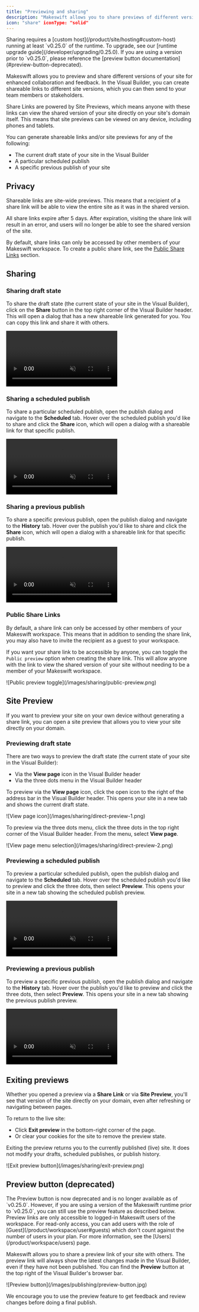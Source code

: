 ```yaml
---
title: "Previewing and sharing"
description: "Makeswift allows you to share previews of different versions of your site for collaboration and feedback."
icon: "share" iconType: "solid"
---
```


<Warning>
  Sharing requires a [custom host](/product/site/hosting#custom-host) running at
  least `v0.25.0` of the runtime. To upgrade, see our [runtime upgrade
  guide](/developer/upgrading/0.25.0). If you are using a version prior to
  `v0.25.0`, please reference the [preview button
  documentation](#preview-button-deprecated).
</Warning>

Makeswift allows you to preview and share different versions of your site for enhanced collaboration and feedback. In the Visual Builder, you can create shareable links to different site versions, which you can then send to your team members or stakeholders.

Share Links are powered by Site Previews, which means anyone with these links can view the shared version of your site directly on your site's domain itself. This means that site previews can be viewed on any device, including phones and tablets.

You can generate shareable links and/or site previews for any of the following:

- The current draft state of your site in the Visual Builder
- A particular scheduled publish
- A specific previous publish of your site

## Privacy

Shareable links are site-wide previews. This means that a recipient of a share link will be able to view the entire site as it was in the shared version.

All share links expire after 5 days. After expiration, visiting the share link will result in an error, and users will no longer be able to see the shared version of the site.

By default, share links can only be accessed by other members of your Makeswift workspace. To create a public share link, see the [Public Share Links](#public-share-links) section.

## Sharing

### Sharing draft state

To share the draft state (the current state of your site in the Visual Builder), click on the **Share** button in the top right corner of the Visual Builder header.
This will open a dialog that has a new shareable link generated for you. You can copy this link and share it with others.

<Frame>
  <video
    autoPlay
    muted
    loop
    playsInline
    controls
    title="Sharing draft state"
    className="w-full aspect-video"
    src="/images/sharing/draft-share.mp4"
  ></video>
</Frame>

### Sharing a scheduled publish

To share a particular scheduled publish, open the publish dialog and navigate to the **Scheduled** tab. Hover over the scheduled publish you'd like to share and click the **Share** icon, which will open a dialog with a shareable link for that specific publish.

<Frame>
  <video
    autoPlay
    muted
    loop
    playsInline
    controls
    title="Sharing a scheduled publish"
    className="w-full aspect-video"
    src="/images/sharing/scheduled-publish-share.mp4"
  ></video>
</Frame>

### Sharing a previous publish

To share a specific previous publish, open the publish dialog and navigate to the **History** tab. Hover over the publish you'd like to share and click the **Share** icon, which will open a dialog with a shareable link for that specific publish.

<Frame>
  <video
    autoPlay
    muted
    loop
    playsInline
    controls
    title="Sharing a past publish"
    className="w-full aspect-video"
    src="/images/sharing/past-publish-share.mp4"
  ></video>
</Frame>

### Public Share Links

By default, a share link can only be accessed by other members of your Makeswift workspace. This means that in addition to sending the share link, you may also have to invite the recipient as a guest to your workspace.

If you want your share link to be accessible by anyone, you can toggle the `Public preview` option when creating the share link. This will allow anyone with the link to view the shared version of your site without needing to be a member of your Makeswift workspace.

<Frame>![Public preview toggle](/images/sharing/public-preview.png)</Frame>

## Site Preview

If you want to preview your site on your own device without generating a share link, you can open a site preview that allows you to view your site directly on your domain.

### Previewing draft state

There are two ways to preview the draft state (the current state of your site in the Visual Builder):

- Via the **View page** icon in the Visual Builder header
- Via the three dots menu in the Visual Builder header

To preview via the **View page** icon, click the open icon to the right of the address bar in the Visual Builder header. This opens your site in a new tab and shows the current draft state.

<Frame>![View page icon](/images/sharing/direct-preview-1.png)</Frame>

To preview via the three dots menu, click the three dots in the top right corner of the Visual Builder header. From the menu, select **View page**.

<Frame>![View page menu selection](/images/sharing/direct-preview-2.png)</Frame>

### Previewing a scheduled publish

To preview a particular scheduled publish, open the publish dialog and navigate to the **Scheduled** tab. Hover over the scheduled publish you'd like to preview and click the three dots, then select **Preview**. This opens your site in a new tab showing the scheduled publish preview.

<Frame>
  <video
    autoPlay
    muted
    loop
    playsInline
    controls
    title="Directly previewing a scheduled publish"
    className="aspect-video"
    src="/images/sharing/direct-preview-3.mp4"
  ></video>
</Frame>

### Previewing a previous publish

To preview a specific previous publish, open the publish dialog and navigate to the **History** tab. Hover over the publish you'd like to preview and click the three dots, then select **Preview**. This opens your site in a new tab showing the previous publish preview.

<Frame>
  <video
    autoPlay
    muted
    loop
    playsInline
    controls
    title="Directly previewing a previous publish"
    className="aspect-video"
    src="/images/sharing/direct-preview-4.mp4"
  ></video>
</Frame>

## Exiting previews

Whether you opened a preview via a **Share Link** or via **Site Preview**, you'll see that version of the site directly on your domain, even after refreshing or navigating between pages.

To return to the live site:

- Click **Exit preview** in the bottom-right corner of the page.
- Or clear your cookies for the site to remove the preview state.

Exiting the preview returns you to the currently published (live) site. It does not modify your drafts, scheduled publishes, or publish history.

<Frame>![Exit preview button](/images/sharing/exit-preview.png)</Frame>

## Preview button (deprecated)

<Warning>
  The Preview button is now deprecated and is no longer available as of
  `v0.25.0`. However, if you are using a version of the Makeswift runtime prior
  to `v0.25.0`, you can still use the preview feature as described below.
</Warning>

<Note>
  Preview links are only accessible to logged-in Makeswift users of the
  workspace. For read-only access, you can add users with the role of
  [Guest](/product/workspace/user#guests) which don't count against the number
  of users in your plan. For more information, see the
  [Users](/product/workspace/users) page.
</Note>

Makeswift allows you to share a preview link of your site with others. The preview
link will always show the latest changes made in the Visual Builder, even if they have not
been published. You can find the **Preview** button at the top right of the Visual Builder's
browser bar.

<Frame>![Preview button](/images/publishing/preview-button.jpg)</Frame>

We encourage you to use the preview feature to get feedback and review changes before doing a final publish.
